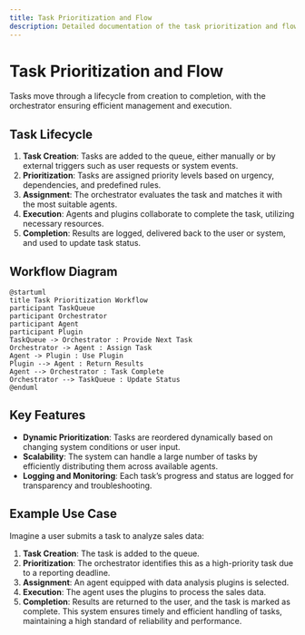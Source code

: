 ```yaml
---
title: Task Prioritization and Flow
description: Detailed documentation of the task prioritization and flow in Architect AI Agent.
---
```


# Task Prioritization and Flow

Tasks move through a lifecycle from creation to completion, with the orchestrator ensuring efficient management and execution.

## Task Lifecycle

1. **Task Creation**: Tasks are added to the queue, either manually or by external triggers such as user requests or system events.
2. **Prioritization**: Tasks are assigned priority levels based on urgency, dependencies, and predefined rules.
3. **Assignment**: The orchestrator evaluates the task and matches it with the most suitable agents.
4. **Execution**: Agents and plugins collaborate to complete the task, utilizing necessary resources.
5. **Completion**: Results are logged, delivered back to the user or system, and used to update task status.

## Workflow Diagram

```plantuml
@startuml
title Task Prioritization Workflow
participant TaskQueue
participant Orchestrator
participant Agent
participant Plugin
TaskQueue -> Orchestrator : Provide Next Task
Orchestrator -> Agent : Assign Task
Agent -> Plugin : Use Plugin
Plugin --> Agent : Return Results
Agent --> Orchestrator : Task Complete
Orchestrator --> TaskQueue : Update Status
@enduml
```

## Key Features

- **Dynamic Prioritization**: Tasks are reordered dynamically based on changing system conditions or user input.
- **Scalability**: The system can handle a large number of tasks by efficiently distributing them across available agents.
- **Logging and Monitoring**: Each task’s progress and status are logged for transparency and troubleshooting.

## Example Use Case

Imagine a user submits a task to analyze sales data:

1. **Task Creation**: The task is added to the queue.
2. **Prioritization**: The orchestrator identifies this as a high-priority task due to a reporting deadline.
3. **Assignment**: An agent equipped with data analysis plugins is selected.
4. **Execution**: The agent uses the plugins to process the sales data.
5. **Completion**: Results are returned to the user, and the task is marked as complete.
   This system ensures timely and efficient handling of tasks, maintaining a high standard of reliability and performance.
